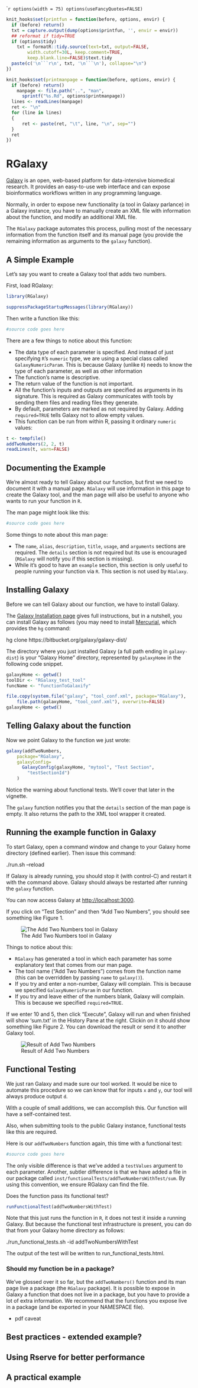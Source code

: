 
````r
options(width = 75)
options(useFancyQuotes=FALSE)
```

```r
knit_hooks$set(printfun = function(before, options, envir) {
  if (before) return()
  txt = capture.output(dump(options$printfun, '', envir = envir))
  ## reformat if tidy=TRUE
  if (options$tidy)
  	txt = formatR::tidy.source(text=txt, output=FALSE,
  		width.cutoff=30L, keep.comment=TRUE,
  		keep.blank.line=FALSE)$text.tidy
  paste(c('\n```r\n', txt, '\n```\n'), collapse="\n")
})
```
```r
knit_hooks$set(printmanpage = function(before, options, envir) {
  if (before) return()
    manpage <- file.path("..", "man",
      sprintf("%s.Rd", options$printmanpage))
  lines <- readLines(manpage)
  ret <- "\n"
  for (line in lines)
  {
      ret <- paste(ret, "\t", line, "\n", sep="")
  }
  ret
})
```


# RGalaxy

[Galaxy](http://galaxyproject.org/)
is an open, web-based platform for data-intensive biomedical research.
It provides an easy-to-use web interface and can expose bioinformatics
workflows written in any programming language.

Normally, in order to expose new functionality (a tool in Galaxy parlance)
in a Galaxy instance, you have to manually create an XML file with
information about the function, and modify an additional XML file.

The `RGalaxy` package automates this process, pulling most of the necessary
information from the function itself and its manual page (you provide the
remaining information as arguments to the `galaxy` function).

## A Simple Example

Let's say you want to create a Galaxy tool that adds two numbers.

First, load RGalaxy:

```r
library(RGalaxy)
```
```r
suppressPackageStartupMessages(library(RGalaxy))
```
Then write a function like this:
```r
#source code goes here
```

There are a few things to notice about this function:

* The data type of each parameter is specified. And instead of 
  just specifying `R`'s `numeric` type, we are using a special
  class called `GalaxyNumericParam`. This is because Galaxy
  (unlike `R`) needs to know the type of each parameter,
  as well as other information
* The function's name is descriptive.
* The return value of the function is not important. 
* All the function's inputs and outputs are specified as
  arguments in its signature. This is required as Galaxy
  communicates with tools by sending them files and reading
  files they generate.
* By default, parameters are marked as not required by Galaxy.
  Adding `required=TRUE` tells Galaxy not to allow empty values.
* This function can be run from within R, passing it ordinary
`numeric` values:

```r
t <- tempfile()
addTwoNumbers(2, 2, t)
readLines(t, warn=FALSE)
```

## Documenting the Example

We're almost ready to tell Galaxy about our function, but first we
need to document it with a manual page. `RGalaxy` will use information
in this page to create the Galaxy tool, and the man page will also
be useful to anyone who wants to run your function in `R`.

The man page might look like this:
```r
#source code goes here
```
Some things to note about this man page:

* The `name`, `alias`, `description`, `title`, `usage`, and
  `arguments` sections are required. The `details` section
  is not required but its use is encouraged (`RGalaxy` will
  notify you if this section is missing).
* While it's good to have an `example` section, this section
  is only useful to people running your function via `R`.
  This section is not used by `RGalaxy`.

## Installing Galaxy

Before we can tell Galaxy about our function, we have to install
Galaxy.

The [Galaxy Installation page](http://wiki.g2.bx.psu.edu/Admin/Get%20Galaxy)
gives full instructions, but in a nutshell, you can install
Galaxy as follows (you may need to install
[Mercurial](http://mercurial.selenic.com/), which provides the `hg` command:

  hg clone https://bitbucket.org/galaxy/galaxy-dist/

The directory where you just installed Galaxy (a full path ending in
`galaxy-dist`) is your "Galaxy Home" directory, represented by
`galaxyHome` in the following code snippet.

```r
galaxyHome <- getwd()
toolDir <- "RGalaxy_test_tool"
funcName <- "functionToGalaxify"

file.copy(system.file("galaxy", "tool_conf.xml", package="RGalaxy"),
    file.path(galaxyHome, "tool_conf.xml"), overwrite=FALSE)
galaxyHome <- getwd()
```

## Telling Galaxy about the function

Now we point Galaxy to the function we just wrote:

```r
galaxy(addTwoNumbers,
    package="RGalaxy",
    galaxyConfig=
      GalaxyConfig(galaxyHome, "mytool", "Test Section",
        "testSectionId")
    )
```

Notice the warning about functional tests. We'll cover that
later in the vignette. 

The `galaxy` function notifies you that the `details` section
of the man page is empty. It also returns the path to the
XML tool wrapper it created.

## Running the example function in Galaxy

To start Galaxy, open a command window and change to your
Galaxy home directory (defined earlier). Then issue this command:

  ./run.sh --reload

If Galaxy is already running, you should stop it
(with control-C) and restart it with the command above.
Galaxy should always be restarted after running the 
`galaxy` function.

You can now access Galaxy at
[http://localhost:3000](http://localhost:3000).

If you click on "Test Section" and then "Add Two Numbers", you
should see something like Figure 1.

![The Add Two Numbers tool in Galaxy](addTwoNumbers.jpg)

Things to notice about this:

* `RGalaxy` has generated a tool in which each parameter
  has some explanatory text that comes from our man page.
* The tool name ("Add Two Numbers") comes from the function
  name (this can   be overridden by passing `name` to `galaxy()`).
* If you try and enter a non-number, Galaxy will complain.
  This is because we specified `GalaxyNumericParam` in our
  function.
* If you try and leave either of the numbers blank, Galaxy
  will complain. This is because we specified `required=TRUE`.

If we enter 10 and 5, then click "Execute", Galaxy will run and
when finished will show 'sum.txt' in the History Pane at the right.
Clickin on it should show something like Figure 2. You can download
the result or send it to another Galaxy tool.

![Result of Add Two Numbers](addTwoNumbers_result.jpg)

## Functional Testing

We just ran Galaxy and made sure our tool worked.
It would be nice to automate this procedure so we
can know that for inputs `x` and `y`, our tool
will always produce output `d`. 

With a couple of small additions, we can accomplish this.
Our function will have a self-contained test.

Also, when submitting tools to the public Galaxy instance,
functional tests like this are required.

Here is our `addTwoNumbers` function again, this time with
a functional test:

```r
#source code goes here
```


The only visible difference is that we've added a `testValues`
argument to each parameter. Another, subtler difference is that we have added
a file in our package called `inst/functionalTests/addTwoNumbersWithTest/sum`.
By using this convention, we ensure RGalaxy can find the file. 

Does the function pass its functional test?

```r
runFunctionalTest(addTwoNumbersWithTest)
```

Note that this just runs the function in `R`, it does not test it
inside a running Galaxy. But because the functional test infrastructure is
present, you can do that from your Galaxy home directory as follows:

  ./run_functional_tests.sh -id addTwoNumbersWithTest

The output of the test will be written to run_functional_tests.html.


### Should my function be in a package?

We've glossed over it so far, but the `addTwoNumbers()` function
and its man page live a package (the `RGalaxy` package). 
It is possible to expose in Galaxy a function that does not
live in a package, but you have to provide a lot of extra information.
We recommend that the functions you expose live in a package
(and be exported in your NAMESPACE file).

* pdf caveat


## Best practices - extended example?

## Using Rserve for better performance

## A practical example

